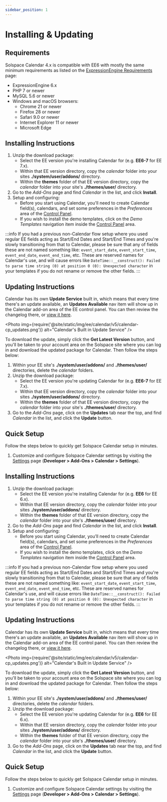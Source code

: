 ```yaml
---
sidebar_position: 1
---
```



# Installing & Updating

## Requirements

Solspace Calendar 4.x is compatible with EE6 with mostly the same minimum requirements as listed on the [ExpressionEngine Requirements](https://docs.expressionengine.com/v6/installation/requirements.html) page:

- ExpressionEngine 6.x
- PHP 7 or newer
- MySQL 5.6 or newer
- Windows and macOS browsers:
  - Chrome 21 or newer
  - Firefox 28 or newer
  - Safari 9.0 or newer
  - Internet Explorer 11 or newer
  - Microsoft Edge

## Installing Instructions

1. Unzip the download package:
   - Select the EE version you're installing Calendar for (e.g. **EE6-7** for EE 7.x).
   - Within that EE version directory, copy the _calendar_ folder into your sites **./system/user/addons/** directory.
   - Within the **themes** folder of that EE version directory, copy the _calendar_ folder into your site's **./themes/user/** directory.
2. Go to the _Add-Ons_ page and find _Calendar_ in the list, and click **Install**.
3. Setup and configuring:
   - Before you start using Calendar, you'll need to create Calendar field(s), calendars, and set some preferences in the _Preferences_ area of the [Control Panel](../guides/control-panel.mdx).
   - If you wish to install the demo templates, click on the _Demo Templates_ navigation item inside the [Control Panel](../guides/control-panel.mdx) area.

:::info
If you had a previous non-Calendar flow setup where you used regular EE fields acting as Start/End Dates and Start/End Times and you're slowly transitioning from that to Calendar, please be sure that any of fields these are not named something like: `event_start_date`, `event_start_time`, `event_end_date`, `event_end_time`, etc. These are reserved names for Calendar's use, and will cause errors like `DateTime::__construct(): Failed to parse time string (0) at position 0 (0): Unexpected character` in your templates if you do not rename or remove the other fields.
:::

## Updating Instructions

Calendar has its own **Update Service** built in, which means that every time there's an update available, an **Updates Available** nav item will show up in the Calendar add-on area of the EE control panel. You can then review the changelog there, or [view it here](../setup/changelog.mdx).

<Photo
  img={require('@site/static/img/ee/calendar/v5/calendar-cp_updates.png')}
  alt="Calendar's Built in Update Service"
/>

To download the update, simply click the **Get Latest Version** button, and you'll be taken to your account area on the Solspace site where you can log in and download the updated package for Calendar. Then follow the steps below:

1. Within your EE site's **./system/user/addons/** and **./themes/user/** directories, delete the _calendar_ folders.
2. Unzip the download package:
   - Select the EE version you're updating Calendar for (e.g. **EE6-7** for EE 7.x).
   - Within that EE version directory, copy the _calendar_ folder into your sites **./system/user/addons/** directory.
   - Within the **themes** folder of that EE version directory, copy the _calendar_ folder into your site's **./themes/user/** directory.
3. Go to the _Add-Ons_ page, click on the **Updates** tab near the top, and find _Calendar_ in the list, and click the **Update** button.

## Quick Setup

Follow the steps below to quickly get Solspace Calendar setup in minutes.

1. Customize and configure Solspace Calendar settings by visiting the [Settings](../guides/control-panel.mdx) page (**Developer > Add-Ons > Calendar > Settings**).

## Installing Instructions

1. Unzip the download package:
   - Select the EE version you're installing Calendar for (e.g. **EE6** for EE 6.x).
   - Within that EE version directory, copy the _calendar_ folder into your sites **./system/user/addons/** directory.
   - Within the **themes** folder of that EE version directory, copy the _calendar_ folder into your site's **./themes/user/** directory.
2. Go to the _Add-Ons_ page and find _Calendar_ in the list, and click **Install**.
3. Setup and configuring:
   - Before you start using Calendar, you’ll need to create Calendar field(s), calendars, and set some preferences in the _Preferences_ area of the [Control Panel](../guides/control-panel.mdx).
   - If you wish to install the demo templates, click on the _Demo Templates_ navigation item inside the [Control Panel](../guides/control-panel.mdx) area.

:::info
If you had a previous non-Calendar flow setup where you used regular EE fields acting as Start/End Dates and Start/End Times and you're slowly transitioning from that to Calendar, please be sure that any of fields these are not named something like: `event_start_date`, `event_start_time`, `event_end_date`, `event_end_time`, etc. These are reserved names for Calendar's use, and will cause errors like `DateTime::__construct(): Failed to parse time string (0) at position 0 (0): Unexpected character` in your templates if you do not rename or remove the other fields.
:::

## Updating Instructions

Calendar has its own **Update Service** built in, which means that every time there's an update available, an **Updates Available** nav item will show up in the Calendar add-on area of the EE control panel. You can then review the changelog there, or [view it here](./changelog.mdx).

<Photo
  img={require('@site/static/img/ee/calendar/v5/calendar-cp_updates.png')}
  alt="Calendar's Built in Update Service"
/>

To download the update, simply click the **Get Latest Version** button, and you'll be taken to your account area on the Solspace site where you can log in and download the updated package for Calendar. Then follow the steps below:

1. Within your EE site's **./system/user/addons/** and **./themes/user/** directories, delete the _calendar_ folders.
2. Unzip the download package:
   - Select the EE version you're updating Calendar for (e.g. **EE6** for EE 6.x).
   - Within that EE version directory, copy the _calendar_ folder into your sites **./system/user/addons/** directory.
   - Within the **themes** folder of that EE version directory, copy the _calendar_ folder into your site's **./themes/user/** directory.
3. Go to the _Add-Ons_ page, click on the **Updates** tab near the top, and find _Calendar_ in the list, and click the **Update** button.

## Quick Setup

Follow the steps below to quickly get Solspace Calendar setup in minutes.

1. Customize and configure Solspace Calendar settings by visiting the [Settings](../guides/control-panel.mdx) page (**Developer > Add-Ons > Calendar > Settings**).

